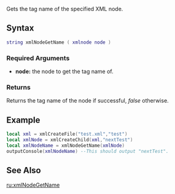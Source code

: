 
{{Server client function}}
Gets the tag name of the specified XML node.

==Syntax==
<syntaxhighlight lang="lua">
string xmlNodeGetName ( xmlnode node )
</syntaxhighlight>
{{OOP||[[/xmlnode.md|xmlnode]]:getName|name|xmlNodeSetName}}
===Required Arguments===
*'''node:''' the node to get the tag name of.

===Returns===
Returns the tag name of the node if successful, ''false'' otherwise.

<section name="Example 1" class="both" show="true">
==Example==
<syntaxhighlight lang="lua">
local xml = xmlCreateFile("test.xml","test")
local xmlNode = xmlCreateChild(xml,"nextTest")
local xmlNodeName = xmlNodeGetName(xmlNode)
outputConsole(xmlNodeName) --This should output "nextTest".
</syntaxhighlight>
</section>

==See Also==
{{XML functions}}
[[/ru:xmlNodeGetName.md|ru:xmlNodeGetName]]